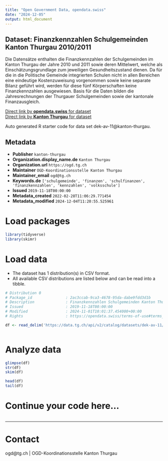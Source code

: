 ```yaml
---
title: "Open Government Data, opendata.swiss"
date: "2024-12-05"
output: html_document
---
```


## Dataset: Finanzkennzahlen Schulgemeinden Kanton Thurgau 2010/2011

Die Datensätze enthalten die Finanzkennzahlen der Schulgemeinden im Kanton Thurgau der Jahre 2010 und 2011 sowie deren Mittelwert, welche als Einschätzungsgrundlage zum jeweiligen Gesundheitszustand dienen. Da für die in die Politische Gemeinde integrierten Schulen nicht in allen Bereichen eine eindeutige Kostenzuweisung vorgenommen sowie keine separate Bilanz geführt wird, werden für diese fünf Körperschaften keine Finanzkennzahlen ausgewiesen. Basis für die Daten bilden die Jahresrechnungen der Thurgauer Schulgemeinden sowie der kantonale Finanzausgleich.

[Direct link by **opendata.swiss** for dataset](https://opendata.swiss/de/dataset/finanzkennzahlen-schulgemeinden-kanton-thurgau-2010-2011)<br>
[Direct link by **Kanton Thurgau** for dataset](https://data.tg.ch/explore/dataset/dek-av-11/)

Auto generated R starter code for data set dek-av-11@kanton-thurgau.

## Metadata

- **Publisher** `kanton-thurgau`
- **Organization.display_name.de** `Kanton Thurgau`
- **Organization.url** `https://ogd.tg.ch`
- **Maintainer** `OGD-Koordinationsstelle Kanton Thurgau`
- **Maintainer_email** `ogd@tg.ch`
- **Keywords.de** `['schulgemeinde', 'finanzen', 'schulfinanzen', 'finanzkennzahlen', 'kennzahlen', 'volksschule']`
- **Issued** `2019-11-18T00:00:00`
- **Metadata_created** `2022-02-28T11:06:29.771454`
- **Metadata_modified** `2024-12-04T11:20:55.525961`


# Load packages

```r

library(tidyverse)
library(skimr)

```

# Load data

-   The dataset has 1 distribution(s) in CSV format.
-   All available CSV distributions are listed below and can be read into a tibble.

```r

# Distribution 0
# Package_id               : 2ac3ccab-9ca3-4678-95da-dabe9fdd3d1b
# Description              : Finanzkennzahlen Schulgemeinden Kanton Thurgau 2010/2011 (csv)
# Issued                   : 2019-11-18T00:00:00
# Modified                 : 2024-11-01T10:01:37.454000+00:00
# Rights                   : https://opendata.swiss/terms-of-use#terms_by

df <- read_delim('https://data.tg.ch/api/v2/catalog/datasets/dek-av-11/exports/csv?use_labels=true')



```

# Analyze data

```r

glimpse(df)
str(df)
skim(df)

head(df)
tail(df)

```

# Continue your code here...

```r

```

------------------------------------------------------------------------

# Contact

ogd@tg.ch | OGD-Koordinationsstelle Kanton Thurgau
